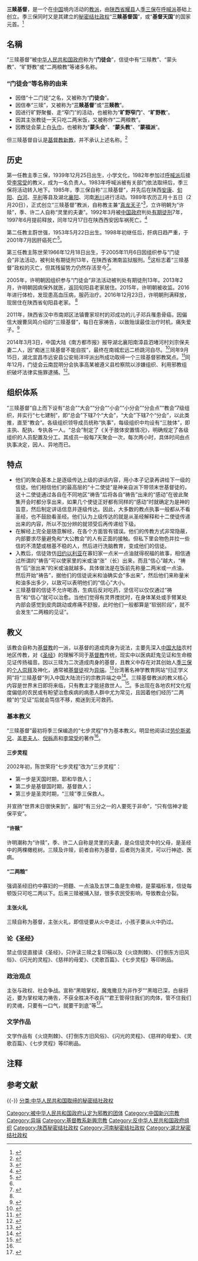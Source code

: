 {{NoteTA
|G1=Unit
|G2=Transport
|1=zh-hans:大众捷达;zh-hk:福士Jetta;zh-tw:福斯Jetta;zh-cn:大众速腾;
}}
{{Infobox Former Country
|native_name            = {{lang|zh|三赎基督国}}<br>{{lang|zh|基督天国}}
|conventional_long_name = 
|common_name            = 
|
|continent              = [[亚洲|亚洲]]
|region                 = [[东亚|东亚]]
|country                = 中华人民共和国
|era                    = 
|status                 = [[Unrecognized_State|Unrecognized State]]
|status_text            = [[秘密结社政权|秘密结社政权]]
|empire                 = 
|government_type        = [[政教合一|政教合一]]<br>[[神权政治|神权政治]]<br>[[君主专制|君主专制]]
|
|life_span              = 
|
|year_start             = 1989年
|year_end               = 2005年
|
|year_exile_start       = 
|year_exile_end         = 
|
|event_start            = 
|date_start             = 2月20日（农历正月十五）
|event_end              = 
|date_end               = 11月6日
|
|event1                 = 
|date_event1            = 
|event2                 = 
|date_event2            = 
|event3                 = 
|date_event3            = 
|event4                 = 
|date_event4            = 
|
|event_pre              = 
|date_pre               = 
|event_post             = 
|date_post              = 
|
|p1                     = 中华人民共和国
|flag_p1                = Flag of the People's Republic of China.svg
|
|s1                     = 中华人民共和国
|flag_s1                = Flag of the People's Republic of China.svg
|
|image_flag             = [[File:Flag_of_the_Red_Cross.svg|200px]]
|flag                   = 三赎基督十字旗
|flag_type              = 国旗
|
|image_coat             = Coats of arms of None.svg
|symbol                 = 
|symbol_type            = 国徽
|symbol_type_article    = 
|
|image_map              = 
|image_map_size         = 
|image_map_caption      = 
|
|capital                = 根据地：{{CHN}}[[陕西省|陕西省]][[汉中市|汉中市]]
|capital_exile          = 
|latd =  |latm =  |latNS =  |longd =  |longm =  |longEW = 
|largest_city           = 
|
|national_motto         = 
|national_anthem        = 
|common_languages       = [[汉语|汉语]]
|demonym                = 
|religion               = [[三赎基督|三赎基督]]
|philosophy             = 
|currency               = [[人民币|人民币（CNY／RMB）]]
|currency_code          = CNY／RMB
|
|title_leader           = 国家元首
|leader1                = [[皇帝|皇帝]] [[季三保|季三保]]
|year_leader1           = 1989年2月20日－1997年12月17日
|leader2                = [[国王|国王]] 蔚世强
|year_leader2           = 1997年12月－2001年7月
|leader3                = [[国王|国王]] 陈世荣
|year_leader3           = 2001年7月－2005年11月6日
|leader4                = 
|year_leader4           = 
|
|title_representative   = 政府首脑
|representative1        = [[宰相|宰相]] 许明朝
|year_representative1   = 1989年2月20日－2005年11月
|representative2        = 
|year_representative2   = 
|representative3        = 
|year_representative3   = 
|representative4        = 
|year_representative4   = 
|
|title_deputy           = 
|deputy1                = 
|year_deputy1           = 
|deputy2                = 
|year_deputy2           = 
|deputy3                = 
|year_deputy3           = 
|deputy4                = 
|year_deputy4           = 
|
|legislature            = 
|house1                 = 
|house2                 = 
|
|stat_year1             = 
|stat_area1             = 
|stat_pop1              = 
|stat_year2             = 
|stat_area2             = 
|stat_pop2              = 
|stat_year3             = 
|stat_area3             = 
|stat_pop3              = 
|stat_year4             = 
|stat_area4             = 
|stat_pop4              = 
|stat_year5             = 
|stat_area5             = 
|stat_pop5              = 
|footnotes              = 
|
|utc_offset             = +8
|cctld                  = 
|calling_code           = +86
|today                  = {{CHN}}
}}
{{Infobox 基督教教派|name=三赎基督|type=基督教新教[[异端|异端]]教派|leader=未知|area={{PRC}}|members=355,000(2013)|founded_date=1989年2月20日|founder=季三保|other_names=门徒会、二两粮教、旷野窄门|image=[[File:Flag_of_the_Red_Cross.svg|200px]]|caption=标志|scripture=《闪光的灵程》}}
'''三赎基督'''，是一个在[[中国|中国]]境内活动的[[教派|教派]]，由[[陕西省|陕西省]][[耀县|耀县]]人[[季三保|季三保]]在[[呼喊派|呼喊派]]基础上创立。季三保同时又是其建立的[[秘密结社政权|秘密结社政权]]“'''三赎基督国'''”，或“'''基督天国'''”的国家元首。<ref>{{cite news |title=揭秘邪教“门徒会”：邪教“门徒会”的累累血债 |url=http://news.cctv.com/2016/09/28/ARTILfbPKuNiFyz4v5QYJyAt160928.shtml |accessdate=2021-11-05 |work=CCTV |archive-date=2021-11-06 |archive-url=https://web.archive.org/web/20211106221604/http://news.cctv.com/2016/09/28/ARTILfbPKuNiFyz4v5QYJyAt160928.shtml }}</ref>

== 名稱 ==
“三赎基督”被[[中华人民共和国政府|中华人民共和国政府]]称为“'''门徒会'''”，信徒中有“三赎教”、“蒙头教”、“旷野教”或“二两粮教”等诸多名称。

=== “门徒会”等名称的由来 ===
*因借“十二门徒”之名，又被称为“'''门徒会'''”。
*因信奉“三赎”，又被称为“'''三赎基督'''”或“'''三赎教'''”。
*因进行旷野聚餐、走“窄门”的活动，也被称为“'''旷野窄门'''”、“'''旷野教'''”。
*因其主张教徒一天只吃二两米饭，又被称作“二两粮教”。
*因教徒会蒙上白[[头巾|头巾]]，也被称为“'''蒙头会'''”、“'''蒙头教'''”、“'''蒙福派'''”。

但三赎基督自认是[[基督教新教|基督教新教]]，并不承认上述名称。<ref>{{Cite web |url=http://v.youku.com/v_show/id_XNzY3MTg2NDQ=.html |title=视频: 揭穿“三赎基督”的骗局 |accessdate=2014-03-17 |archive-date=2014-03-17 |archive-url=https://web.archive.org/web/20140317062019/http://v.youku.com/v_show/id_XNzY3MTg2NDQ=.html |dead-url=no }}</ref>

==历史==
第一任教主季三保{{notetag|又名季三宝，又改名叫季忠杰，曾化名吉平、卫平、三赎、先知等。}}，1939年12月25日出生，小学文化，1982年参加过[[呼喊派|呼喊派]]后接受[[李常受|李常受]]的教义，成为一名负责人。1983年呼喊派被有关部门依法取缔后，季三保将活动转入地下。1985年，季三保自称“三赎{{notetag|即挪亚第一次救赎，罗得第二次救赎，季三保第三次救赎。}}基督”，并先后在陕西[[安康|安康]]、[[旬阳|旬阳]]、[[白河|白河]]、[[平利|平利]]等县及湖北[[襄阳|襄阳]]、河南[[淅川县|淅川]]进行活动。1989年农历正月十五日（2月20日），正式创立“三赎基督”教派，自称教主兼“[[天子|真龙天子]]”<ref>{{Cite web |url=http://www.chinafxj.cn/n47/n135/n138/c125359/content.html |title=季三保（“门徒会”头目） |website=中国反邪教网 |access-date=2017-09-14 |language=中文 |archive-date=2021-06-29 |archive-url=https://web.archive.org/web/20210629051343/http://www.chinafxj.cn/n47/n135/n138/c125359/content.html }}</ref>，立许明朝为“许赎”，季、许二人自称“灵里的夫妻{{Notetag|季与许均为男性，各自有自己的家庭。此处指“宗教”意义上 “灵” 里的夫妻，与真实世界的夫妻关系无关。}}”。1992年3月被[[中华人民共和国政府|中国政府]]判处[[有期徒刑|有期徒刑]]7年，1997年6月提前释放，同年12月17日在陕西西安因车祸死亡。<ref name="#1">{{Cite web |url=http://www.chinafxj.cn/bgt/201712/07/t20171207_5484.shtml |title=起底邪教“门徒会”主要头目 |website=中国反邪教网 |access-date=2019-12-30 |language=中文 |archive-url=https://web.archive.org/web/20191230130619/http://www.chinafxj.cn/bgt/201712/07/t20171207_5484.shtml |archive-date=2019-12-30 |dead-url=yes }}</ref>

第二任教主蔚世强，1953年5月22日出生。1998年初继任后，肝病日趋严重，于2001年7月因肝癌死亡<ref>{{Cite web |url=http://www.chinafxj.cn/n161/c709090/content.html |title=邪教如庆父 行恶必自毙 |website=中国反邪教网 |access-date=2021-06-21 |language=中文 |archive-date=2021-06-29 |archive-url=https://web.archive.org/web/20210629051339/http://www.chinafxj.cn/n161/c709090/content.html }}</ref>。

第三任教主陈世荣1966年12月18日出生，于2005年11月6日因组织参与“门徒会”非法活动，被判处有期徒刑13年，在陕西省渭南监狱服刑。<ref name="#1"/>这标志着“三赎基督”政权的灭亡，但其残留势力仍然存活至今<ref>{{Cite web |url=http://www.chinafxj.cn/n165/c127902/content.html |title=内蒙古达拉特旗人民法院公开审理一起“三赎基督”邪教案件 |website=中国反邪教网 |access-date=2020-05-30 |language=中文 |archive-date=2021-06-29 |archive-url=https://web.archive.org/web/20210629051341/http://www.chinafxj.cn/n165/c127902/content.html }}</ref>。

2005年，许明朝因组织参与“门徒会”非法活动被判处有期徒刑13年。2013年2月，许明朝因病保外就医，返回旬阳县老家居住。2015年，许明朝被收监。2016年进行体检，发现患高血压病，服药治疗。2016年12月23日，许明朝刑满释放，现居住在陕西省旬阳县老家。 <ref name="#1"/>

2011年，陕西省汉中市南郑区法镇曹家坝村的邓成功的儿子邓兵罹患骨癌，因偏信大嫂曹凤鸣介绍的“三赎基督”，每日在家祷告，以致贻误最佳治疗时机，痛失爱子。<ref>{{Cite web |url=http://www.chinafxj.cn/shal/201909/23/t20190923_23490.shtml |title=跪求“三赎基督”治病 反害他痛失儿子 |access-date=2019-12-30 |website=中国反邪教网 |language=中文 |archive-url=https://web.archive.org/web/20191230124521/http://www.chinafxj.cn/shal/201909/23/t20190923_23490.shtml |archive-date=2019-12-30 |dead-url=yes }}</ref>

2014年3月3日，中国大陆《南方都市报》报导湖北襄阳南漳县泗堵河村刘宗保夫妻二人，因“痴迷三赎基督不能自拔”，最终在南城宏远二桥跳河自尽。<ref>{{Cite web |url=http://www.yuqinge.com/8/128326.html |title=湖北襄阳南漳县泗堵河村一对夫妻因沉迷邪教自杀 |access-date=2014-05-16 |archive-url=https://web.archive.org/web/20140517123336/http://www.yuqinge.com/8/128326.html |archive-date=2014-05-17 |dead-url=yes |language=中文 }}</ref>同年9月15日，湖北宜昌市远安县公安局洋坪派出所成功取缔一个三赎基督邪教窝点。<ref>{{cite news |title=湖北打掉邪教“门徒会”窝点 教徒长期非法聚会 |url=http://covid-19.chinadaily.com.cn/hqcj/xfly/2014-09-16/content_12392746.html |accessdate=2021-11-05 |work=三峡日报 |archive-date=2021-11-06 |archive-url=https://web.archive.org/web/20211106221629/http://covid-19.chinadaily.com.cn/hqcj/xfly/2014-09-16/content_12392746.html }}</ref>同年12月，门徒会云南昆明分会执事高某被遵义县检察院以涉嫌组织、利用邪教组织破坏法律实施罪逮捕。<ref>{{Cite web |url=http://news.163.com/14/1212/11/AD8SQ86800014Q4P.html |title=邪教“门徒会”一头目被逮捕 |access-date=2015-01-15 |archive-url=https://web.archive.org/web/20160305000157/http://news.163.com/14/1212/11/AD8SQ86800014Q4P.html |archive-date=2016-03-05 |dead-url=yes }}</ref>。

== 组织体系 ==
“三赎基督”自上而下设有“总会”“大会”“分会”“小会”“小分会”“分会点”“教会”7级组织，并实行“七七建制”，即“总会”下辖7个“大会”，“大会”下辖7个“分会”，以此类推，直至“教会”。各级组织领导成员统称“执事”，每级组织中均设有“三肢体”，即主执、配执、专执各一人。“总会”制定了《关于肢体安置情况》，明确规定了各级组织的人员配置及分工。其成员一般每7天聚会一次，每次两小时，具体时间由点执事决定，因人、异地而已。

==特点==
*他们的聚会基本上是逐级传达上级的讲话内容，用小本子记录再讲给下一级的信徒。他们相信他们的最高层的“十二使徒”是神亲自派下带领末世基督徒的，这十二使徒通过各自在不同地区“祷告”{{notetag|其实是向邪灵祷告。以下同。}}后将各自“祷告”出来的“感动”在彼此聚集开会时都分享出来，如果几个使徒正好都有同样的“感动”时就确定为是神的旨意，然后制定讲话信息并逐级传达。因此，大多数的教点执事一般都从不看圣经，也不鼓励看圣经。他们认为上级传达的就是从圣经解释和十二使徒传递出来的内容，所以不加分辨的就领受后再传递给下级。
*在解经上完全是随意解经，在各个方面皆有错误。他们的传教方式非常隐蔽，内部要求尽量避免和“大公教会”的人有正面的接触。但私下里会物色并拉一些信的不清楚或根基不稳的人，然后进行洗脑教育，变成他们的信徒。
*入教后，信徒效仿[[旧约|旧约]][[以利亚|以利亚]]在寡妇家一点米一点油就得祝福的故事，相信通过所谓的“祷告”可以使家里的米或油“涨”（长）出来，而且“信心”越大，“祷告”后“涨出来”的米或油就越多。具体做法是在饭前先称量二两米或一点油，然后开始“祷告”，据他们的信徒说米和油确实会“多出来”，然后他们来称量米和油多出多少，以致可以表明他们的“信心”大小。
*三赎基督的信徒不允许喝酒，生病后反对吃药，坚信可以仅仅通过“祷告”和“信心”就可以治愈。当他们觉得有灵界搅扰时，在身体某处或手臂某处内部会感觉到皮肉跳动或疼痛不舒服，此时他们一般都算是“软弱阶段”，就不会发生“二两粮的见证”。

==教义==
该教会自称为[[基督教|基督教]]的一派，以基督的道成肉身为说法，主要先深入[[中国大陆|中国大陆]]农村地区传教，对《[[圣经|圣经]]》的理解不同于[[基督教|基督教]]传统，现实中以医病赶鬼见证和生命粮见证传扬福音。因以三赎为二次道成肉身的基督，且教义中存在对其创始人[[季三保|季三保]]的[[个人崇拜|个人崇拜]]及神化，通常被[[基督徒|基督徒]]视为[[异端|异端]]。<ref>{{cite news |title=看看邪教中这6位“魔女”-新华网青海 |url=http://www.qh.xinhuanet.com/qhfxjzl/20170310/3675871_c.html |accessdate=2021-11-05 |work=新华网 |archive-date=2021-11-05 |archive-url=https://web.archive.org/web/20211105024609/http://www.qh.xinhuanet.com/qhfxjzl/20170310/3675871_c.html }}</ref>台湾著名神学教育网站“归正学义网”将“三赎基督”列入中国大陆流行的宗教异端之中<ref name ="tw">{{cite web|title=现今中国大陆流行的异端与极端(二)|url=http://www.pcchong.com/2Heresy1A.htm|website=歸正學義網|accessdate=2016-01-21|language=中文|archive-date=2016-01-27|archive-url=https://web.archive.org/web/20160127224156/http://www.pcchong.com/2Heresy1A.htm|dead-url=no}}</ref>。三赎基督教派的教义核心内容是世界末日即将来临，只有教主才能拯救世人。<ref>{{Cite web |url=http://news.hsw.cn/system/2014/03/17/051881895.shtml |title=夫妻沉迷邪教三赎基督 20年“修炼”终走上不归路 |accessdate=2014-04-17 |archive-date=2014-04-19 |archive-url=https://web.archive.org/web/20140419012545/http://news.hsw.cn/system/2014/03/17/051881895.shtml |dead-url=no }}</ref>。多出现在各地农村文化程度偏低的农民或有盼望治愈疾病的病患人群中尤为常见，且因着他们经历“二两粮”的“见证”后就会笃信不移，痴迷到无可救药。
=== 基本教义 ===
“三赎基督”最初将季三保编造的“七步灵程”作为基本教义。明显他阅读过[[劳伦斯弟兄|劳伦斯弟兄]]、[[盖恩夫人|盖恩夫人]]、[[倪柝声|倪柝声]]和[[李常受|李常受]]的著作<ref name ="tw"/>。

====三步灵程====
2002年初，陈世荣将“七步灵程”改为“三步灵程”：
*第一步是天国时期，耶和华救人；
*第二步是基督国时期，基督救人；
*第三步是圣灵时期，“三赎”季三保救人。
并宣扬“世界末日很快来到”，届时“有三分之一的人要死于非命”，“只有信神才能保平安”。
====“许赎”====
许明潮称为“许赎”，季、许二人自称是灵里的夫妻，是众信徒灵中的父母，是圣经中的两棵橄榄树。三赎及许赎，前者自称为基督，后者则为圣灵，可以行神迹、医病。
====“二两粮”====
强调圣经旧约中寡妇的一把麵、一点油及五饼二鱼是生命粮，是蒙福标准，信徒每顿饭只可吃二两以下。后来三赎被捕入狱，很多农民受影响，导致教会分裂。
====主张火礼====
三赎自称为基督，主张火礼，即信徒要从火中走过，小孩子要从火中扔过。
===论《圣经》===
禁止信徒直接读《圣经》，只许读三赎之复印稿以及《火烧荆棘》、《打倒东方旧风俗》、《闪光的灵程》、《慈祥的母爱》、《灵歌百篇》、《七步灵程》等印刷品。
===政治观点===
主张与政权、社会争战。宣称“黑暗掌权，魔鬼撒旦为非作歹”“黑暗已深，白昼将近，要为掌权{{notetag|指季三保。}}竭力祷告，不获全胜决不收兵”“君王{{notetag|指中华人民共和国主席。}}管得住我们的肉体，管不住我们的灵魂，只要有一口气，就要干到底”等<ref>{{Cite web |url=https://www.sohu.com/a/417219541_267325 |title=起底“门徒会”头目 |access-date=2020-09-09 |website=新浪 |language=中文 |archive-date=2021-06-29 |archive-url=https://web.archive.org/web/20210629051339/https://www.sohu.com/a/417219541_267325 }}</ref>。
===文学作品===
文学作品有《火烧荆棘》、《打倒东方旧风俗》、《闪光的灵程》、《慈祥的母爱》、《灵歌百篇》、《七步灵程》等印刷品。

== 注释 ==
{{notefoot}}
== 参考文献 ==
{{Reflist|2}} 
{{-}}
{{中华人民共和国宗教}}
{{中国基督教史|PRC}}
[[Category:被中华人民共和国政府认定为邪教的团体|Category:被中华人民共和国政府认定为邪教的团体]]
[[Category:中国新兴宗教|Category:中国新兴宗教]]
[[Category:异端|Category:异端]]
[[Category:基督教系新興宗教|Category:基督教系新興宗教]]
[[Category:反中华人民共和国政府组织|Category:反中华人民共和国政府组织]]
[[分类:中华人民共和国取缔的秘密结社政权|分类:中华人民共和国取缔的秘密结社政权]]
[[Category:陕西秘密结社政权|Category:陕西秘密结社政权]]
[[Category:河南秘密结社政权|Category:河南秘密结社政权]]
[[Category:湖北秘密结社政权|Category:湖北秘密结社政权]]